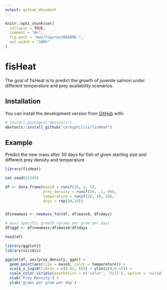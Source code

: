 ```yaml
---
output: github_document
---
```


<!-- README.md is generated from README.Rmd. Please edit that file -->

```r
knitr::opts_chunk$set(
  collapse = TRUE,
  comment = "#>",
  fig.path = "man/figures/README-",
  out.width = "100%"
)
```

# fisHeat

<!-- badges: start -->

<!-- badges: end -->

The goal of fisHeat is to predict the growth of juvenile salmon under different temperature and prey availability scenarios.

## Installation

<!--
You can install the released version of fisHeat from [CRAN](https://CRAN.R-project.org) with:

``` r
install.packages("fisHeat")
```
-->

You can install the development version from [GitHub](https://github.com/) with:

``` r
# install.packages("devtools")
devtools::install_github("coreyphillis/fisHeat")
```

## Example

Predict the new mass after 30 days for fish of given starting size and different prey density and temperature.

```r
library(fisHeat)

set.seed(12345)

df <- data.frame(mass0 = runif(20, 1, 5),
                 prey_density = runif(20, .1, 60),
                 temperature = runif(20, 10, 20),
                 days = rep(30,10))


df$newmass <- newmass_fxn(df, df$mass0, df$days)

# mass specific growth (grams per gram per day)
df$ggd <- df$newmass/df$mass0/df$days

```

```r
head(df)
```

```r

library(ggplot2)
library(viridis)

ggplot(df, aes(prey_density, ggd)) + 
  geom_point(aes(size = mass0, color = temperature)) + 
  scale_x_log10(limits = c(0.01, 60)) + ylim(c(0,0.15)) +
  scale_color_viridis(aesthetics = c('color', 'fill'), option = 'viridis', alpha = 0.6, limits = c(10,20)) + 
  xlab('Prey Density') + 
  ylab('grams per gram per day')


```
